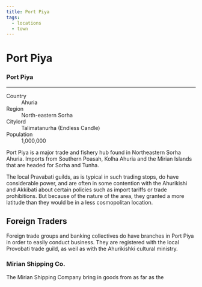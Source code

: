 ```yaml
---
title: Port Piya
tags:
  - locations
  - town
---
```


<Stub />

# Port Piya

<div class="place-infobar">
  <h3>Port Piya</h3>

  <hr />

  <dl>
    <dt>Country</dt>
    <dd>Ahuria</dd>
    <dt>Region</dt>
    <dd>North-eastern Sorha</dd>
    <dt>Citylord</dt>
    <dd>Talimatanurha (Endless Candle)</dd>
    <dt>Population</dt>
    <dd>1,000,000</dd>
  </dl>
</div>

Port Piya is a major trade and fishery hub found in Northeastern Sorha Ahuria.
Imports from Southern Poasah, Kolha Ahuria and the Mirian Islands that are
headed for Sorha and Tunha.

The local Pravabati guilds, as is typical in such trading stops, do have
considerable power, and are often in some contention with the Ahurikishi and
Akkibati about certain policies such as import tariffs or trade prohibitions.
But because of the nature of the area, they granted a more latitude than they
would be in a less cosmopolitan location.

## Foreign Traders

Foreign trade groups and banking collectives do have branches in Port Piya in
order to easily conduct business. They are registered with the local Provobati
trade guild, as weil as with the Ahurikishki cultural ministry.

### Mirian Shipping Co.

The Mirian Shipping Company bring in goods from as far as the

